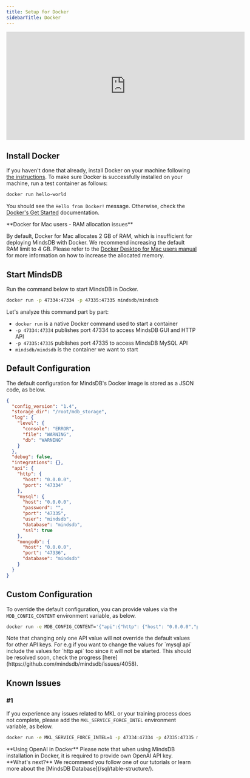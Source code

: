 ```yaml
---
title: Setup for Docker
sidebarTitle: Docker
---
```


<iframe
  className="w-full h-96"
  width="628"
  height="286"
  src="https://www.youtube.com/embed/Bmuavy0MelQ"
  title="Deploy MindsDB using Docker"
  frameborder="0"
  allow="accelerometer; autoplay; clipboard-write; encrypted-media; gyroscope; picture-in-picture"
  allowfullscreen
></iframe>

## Install Docker

If you haven't done that already, install Docker on your machine following
[the instructions](https://docs.docker.com/install). To make sure Docker is
successfully installed on your machine, run a test container as follows:

```bash
docker run hello-world
```

You should see the `Hello from Docker!` message. Otherwise, check the
[Docker's Get Started](https://www.docker.com/get-started) documentation.

<Warning>
**Docker for Mac users - RAM allocation issues**

By default, Docker for Mac allocates 2 GB of RAM, which is insufficient for
deploying MindsDB with Docker. We recommend increasing the default RAM limit to
4 GB. Please refer to the
[Docker Desktop for Mac users manual](https://docs.docker.com/desktop/mac/#resources)
for more information on how to increase the allocated memory.

</Warning>

## Start MindsDB

Run the command below to start MindsDB in Docker.

```bash
docker run -p 47334:47334 -p 47335:47335 mindsdb/mindsdb
```

Let's analyze this command part by part:

- `docker run` is a native Docker command used to start a container
- `-p 47334:47334` publishes port 47334 to access MindsDB GUI and HTTP
  API
- `-p 47335:47335` publishes port 47335 to access MindsDB MySQL API
- `mindsdb/mindsdb` is the container we want to start

## Default Configuration

The default configuration for MindsDB's Docker image is stored as a JSON code,
as below.

```json
{
  "config_version": "1.4",
  "storage_dir": "/root/mdb_storage",
  "log": {
    "level": {
      "console": "ERROR",
      "file": "WARNING",
      "db": "WARNING"
    }
  },
  "debug": false,
  "integrations": {},
  "api": {
    "http": {
      "host": "0.0.0.0",
      "port": "47334"
    },
    "mysql": {
      "host": "0.0.0.0",
      "password": "",
      "port": "47335",
      "user": "mindsdb",
      "database": "mindsdb",
      "ssl": true
    },
    "mongodb": {
      "host": "0.0.0.0",
      "port": "47336",
      "database": "mindsdb"
    }
  }
}
```

## Custom Configuration

To override the default configuration, you can provide values via the
`MDB_CONFIG_CONTENT` environment variable, as below.

```bash
docker run -e MDB_CONFIG_CONTENT='{"api":{"http": {"host": "0.0.0.0","port": "8080"}}}' mindsdb/mindsdb
```
<Warning>
Note that changing only one API value will not override the default values for other API keys. For e.g if you want to change the values for `mysql api` include the 
values for `http api` too since it will not be started. This should be resolved soon, 
check the progress [here](https://github.com/mindsdb/mindsdb/issues/4058).
</Warning>

## Known Issues

### #1

If you experience any issues related to MKL or your training process does not
complete, please add the `MKL_SERVICE_FORCE_INTEL` environment variable,
as below.

```bash
docker run -e MKL_SERVICE_FORCE_INTEL=1 -p 47334:47334 -p 47335:47335 mindsdb/mindsdb
```

<Tip>
**Using OpenAI in Docker** Please note that when using MindsDB installation in Docker, it is required to provide own OpenAI API key.
</Tip>

<Tip>
**What's next?** We recommend you follow one of our tutorials or learn more about the
[MindsDB Database](/sql/table-structure/).
</Tip>
